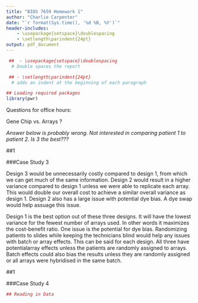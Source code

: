 ```yaml
---
title: "BIOS 7659 Homework 1"
author: "Charlie Carpenter"
date: "`r format(Sys.time(), '%d %B, %Y')`"
header-includes:
    - \usepackage{setspace}\doublespacing
    - \setlength\parindent{24pt}
output: pdf_document
---
```


```r
 ##  - \usepackage{setspace}\doublespacing
  # Double spaces the report

 ## - \setlength\parindent{24pt}
  # adds an indent at the beginning of each paragraph
```

```r
## Loading required packages
library(pwr)
```

Questions for office hours:

Gene Chip vs. Arrays ?

*Answer below is probably wrong. Not interested in comparing patient 1 to patient 2. Is 3 the best???*

##1

###Case Study 3

  Design 3 would be unnecessarily costly compared to design 1, from which we can get much of the same information. Design 2 would result in a higher variance compared to design 1 unless we were able to replicate each array. This would double our overall cost to achieve a similar overall variance as design 1. Design 2 also has a large issue with potential dye bias. A dye swap would help assuage this issue.

  Design 1 is the best option out of these three designs. It will have the lowest variance for the fewest number of arrays used. In other words it maximizes the cost-benefit ratio. One issue is the potential for dye bias. Randomizing patients to slides while keeping the technicians blind would help any issues with batch or array effects. This can be said for each design. All three have potentialarray effects unless the patients are randomly assigned to arrays. Batch effects could also bias the results unless they are randomly assigned or all arrays were hybridised in the same batch. 

##1

###Case Study 4



```r
## Reading in Data


```


